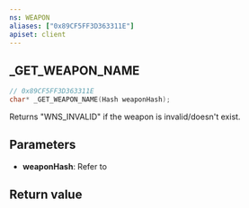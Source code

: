 ```yaml
---
ns: WEAPON
aliases: ["0x89CF5FF3D363311E"]
apiset: client
---
```

## _GET_WEAPON_NAME

```c
// 0x89CF5FF3D363311E
char* _GET_WEAPON_NAME(Hash weaponHash);
```

Returns "WNS_INVALID" if the weapon is invalid/doesn't exist.

## Parameters
* **weaponHash**: Refer to <EmbeddedEnum type="eWeaponHash" />

## Return value
